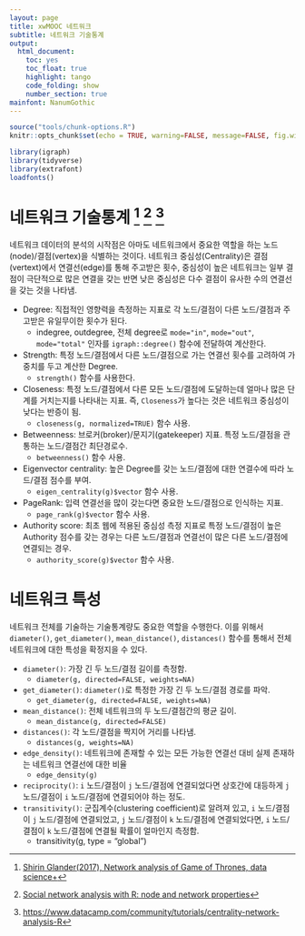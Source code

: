 ```yaml
---
layout: page
title: xwMOOC 네트워크
subtitle: 네트워크 기술통계
output:
  html_document: 
    toc: yes
    toc_float: true
    highlight: tango
    code_folding: show
    number_section: true
mainfont: NanumGothic
---
```

 
``` r
source("tools/chunk-options.R")
knitr::opts_chunk$set(echo = TRUE, warning=FALSE, message=FALSE, fig.width=12, fig.height=12)

library(igraph)
library(tidyverse)
library(extrafont)
loadfonts()

```

# 네트워크 기술통계 [^network-got] [^network-rfacebook] [^network-centrality] {#network-descriptive-stat}

[^network-got]: [Shirin Glander(2017), Network analysis of Game of Thrones, data science+](https://datascienceplus.com/network-analysis-of-game-of-thrones/)

[^network-rfacebook]: [Social network analysis with R: node and network properties](https://cdn.rawgit.com/pablobarbera/data-science-workshop/master/sna/02_networks_descriptive.html)

[^network-centrality]: [https://www.datacamp.com/community/tutorials/centrality-network-analysis-R](https://www.datacamp.com/community/tutorials/centrality-network-analysis-R)

네트워크 데이터의 분석의 시작점은 아마도 네트워크에서 중요한 역할을 하는 노드(node)/결점(vertex)을 식별하는 것이다.
네트워크 중심성(Centrality)은 결점(vertext)에서 연결선(edge)를 통해 주고받은 횟수, 중심성이 높은 네트워크는 일부 결점이 극단적으로 많은 연결을 갖는 반면
낮은 중심성은 다수 결점이 유사한 수의 연결선을 갖는 것을 나타냄.

- Degree: 직접적인 영향력을 측정하는 지표로 각 노드/결점이 다른 노드/결점과 주고받은 유일무이한 횟수가 된다.
    - indegree, outdegree, 전체 degree로 `mode="in"`, `mode="out"`, `mode="total"` 인자를 `igraph::degree()` 함수에 전달하여 계산한다.
- Strength: 특정 노드/결점에서 다른 노드/결점으로 가는 연결선 횟수를 고려하여 가중치를 두고 계산한 Degree.
    - `strength()` 함수를 사용한다.
- Closeness: 특정 노드/결점에서 다른 모든 노드/결점에 도달하는데 얼마나 많은 단계를 거치는지를 나타내는 지표. 즉, `Closeness`가 높다는 것은 네트워크 중심성이 낮다는 반증이 됨.
    - `closeness(g, normalized=TRUE)` 함수 사용.
- Betweenness: 브로커(broker)/문지기(gatekeeper) 지표. 특정 노드/결점을 관통하는 노드/결점간 최단경로수.
    - `betweenness()` 함수 사용.
- Eigenvector centrality: 높은 Degree를 갖는 노드/결점에 대한 연결수에 따라 노드/결점 점수를 부여.
    - `eigen_centrality(g)$vector` 함수 사용.
- PageRank: 입력 연결선을 많이 갖는다면 중요한 노드/결점으로 인식하는 지표.
    - `page_rank(g)$vector` 함수 사용.
- Authority score: 최초 웹에 적용된 중심성 측정 지표로 특정 노드/결점이 높은 Authority 점수를 갖는 경우는 다른 노드/결점과 연결선이 많은 다른 노드/결점에 연결되는 경우.
    - `authority_score(g)$vector` 함수 사용.


# 네트워크 특성 {#network-descriptive-stat-property}

네트워크 전체를 기술하는 기술통계량도 중요한 역할을 수행한다.
이를 위해서 `diameter()`, `get_diameter()`, `mean_distance()`, `distances()` 함수를 통해서 전체 네트워크에 대한 특성을 확정지을 수 있다.

- `diameter()`: 가장 긴 두 노드/결점 길이를 측정함.
    - `diameter(g, directed=FALSE, weights=NA)`
- `get_diameter()`: `diameter()`로 특정한 가장 긴 두 노드/결점 경로를 파악.
    - `get_diameter(g, directed=FALSE, weights=NA)`
- `mean_distance()`: 전체 네트워크의 두 노드/결점간의 평균 길이.
    - `mean_distance(g, directed=FALSE)`
- `distances()`: 각 노드/결점을 짝지어 거리를 나타냄.
    - `distances(g, weights=NA)`
- `edge_density()`: 네트워크에 존재할 수 있는 모든 가능한 연결선 대비 실제 존재하는 네트워크 연결선에 대한 비율
    - `edge_density(g)`
- `reciprocity()`: `i` 노드/결점이 `j` 노드/결점에 연결되었다면 상호간에 대등하게  `j` 노드/결점이 `i` 노드/결점에 연결되어야 하는 정도.
- `transitivity()`: 군집계수(clustering coefficient)로 알려져 있고, `i` 노드/결점이 `j` 노드/결점에 연결되었고, `j` 노드/결점이 `k` 노드/결점에 연결되었다면,
`i` 노드/결점이 `k` 노드/결점에 연결될 확률이 얼마인지 측정함.
    - transitivity(g, type = "global")



